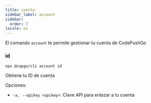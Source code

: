 ```yaml
---
title: cuenta
sidebar_label: account
sidebar:
  order: 7
locale: es
---
```


El comando `account` te permite gestionar tu cuenta de CodePushGo

### id

`npx @capgo/cli account id`

Obtiene tu ID de cuenta

Opciones:

- `-a, --apikey <apikey>`: Clave API para enlazar a tu cuenta